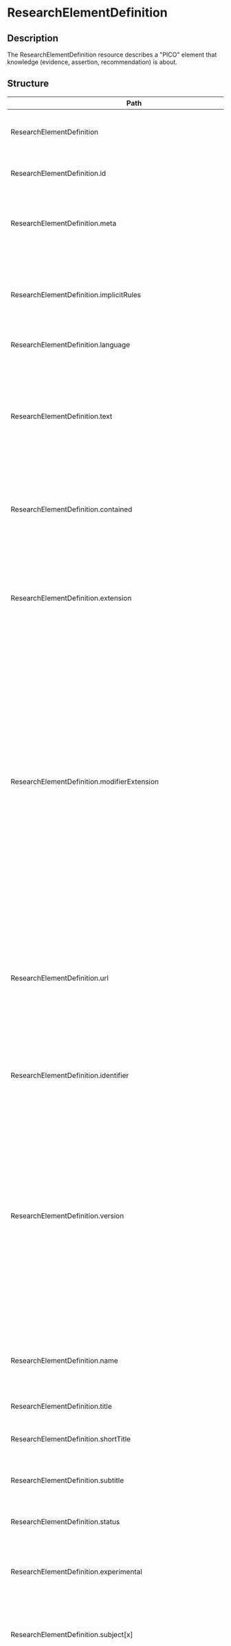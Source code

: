 # ResearchElementDefinition

## Description

The ResearchElementDefinition resource describes a "PICO" element that knowledge (evidence, assertion, recommendation) is about.

## Structure

| Path                                                                       | Cardinality | Type                                  | Description                                                                                                                                                                                                                                                                                                                                                                                                                                                                                                                                                                                                                                                                                                                                                                                                                                                   |
| -------------------------------------------------------------------------- | ----------- | ------------------------------------- | ------------------------------------------------------------------------------------------------------------------------------------------------------------------------------------------------------------------------------------------------------------------------------------------------------------------------------------------------------------------------------------------------------------------------------------------------------------------------------------------------------------------------------------------------------------------------------------------------------------------------------------------------------------------------------------------------------------------------------------------------------------------------------------------------------------------------------------------------------------- |
| ResearchElementDefinition                                                  | 0..\*       | ResearchElementDefinition             | The ResearchElementDefinition resource describes a "PICO" element that knowledge (evidence, assertion, recommendation) is about.                                                                                                                                                                                                                                                                                                                                                                                                                                                                                                                                                                                                                                                                                                                              |
| ResearchElementDefinition.id                                               | 0..1        | http://hl7.org/fhirpath/System.String | The logical id of the resource, as used in the URL for the resource. Once assigned, this value never changes.                                                                                                                                                                                                                                                                                                                                                                                                                                                                                                                                                                                                                                                                                                                                                 |
| ResearchElementDefinition.meta                                             | 0..1        | Meta                                  | The metadata about the resource. This is content that is maintained by the infrastructure. Changes to the content might not always be associated with version changes to the resource.                                                                                                                                                                                                                                                                                                                                                                                                                                                                                                                                                                                                                                                                        |
| ResearchElementDefinition.implicitRules                                    | 0..1        | uri                                   | A reference to a set of rules that were followed when the resource was constructed, and which must be understood when processing the content. Often, this is a reference to an implementation guide that defines the special rules along with other profiles etc.                                                                                                                                                                                                                                                                                                                                                                                                                                                                                                                                                                                             |
| ResearchElementDefinition.language                                         | 0..1        | code                                  | The base language in which the resource is written.                                                                                                                                                                                                                                                                                                                                                                                                                                                                                                                                                                                                                                                                                                                                                                                                           |
| ResearchElementDefinition.text                                             | 0..1        | Narrative                             | A human-readable narrative that contains a summary of the resource and can be used to represent the content of the resource to a human. The narrative need not encode all the structured data, but is required to contain sufficient detail to make it "clinically safe" for a human to just read the narrative. Resource definitions may define what content should be represented in the narrative to ensure clinical safety.                                                                                                                                                                                                                                                                                                                                                                                                                               |
| ResearchElementDefinition.contained                                        | 0..\*       | Resource                              | These resources do not have an independent existence apart from the resource that contains them - they cannot be identified independently, and nor can they have their own independent transaction scope.                                                                                                                                                                                                                                                                                                                                                                                                                                                                                                                                                                                                                                                     |
| ResearchElementDefinition.extension                                        | 0..\*       | Extension                             | May be used to represent additional information that is not part of the basic definition of the resource. To make the use of extensions safe and manageable, there is a strict set of governance applied to the definition and use of extensions. Though any implementer can define an extension, there is a set of requirements that SHALL be met as part of the definition of the extension.                                                                                                                                                                                                                                                                                                                                                                                                                                                                |
| ResearchElementDefinition.modifierExtension                                | 0..\*       | Extension                             | May be used to represent additional information that is not part of the basic definition of the resource and that modifies the understanding of the element that contains it and/or the understanding of the containing element's descendants. Usually modifier elements provide negation or qualification. To make the use of extensions safe and manageable, there is a strict set of governance applied to the definition and use of extensions. Though any implementer is allowed to define an extension, there is a set of requirements that SHALL be met as part of the definition of the extension. Applications processing a resource are required to check for modifier extensions.Modifier extensions SHALL NOT change the meaning of any elements on Resource or DomainResource (including cannot change the meaning of modifierExtension itself). |
| ResearchElementDefinition.url                                              | 0..1        | uri                                   | An absolute URI that is used to identify this research element definition when it is referenced in a specification, model, design or an instance; also called its canonical identifier. This SHOULD be globally unique and SHOULD be a literal address at which at which an authoritative instance of this research element definition is (or will be) published. This URL can be the target of a canonical reference. It SHALL remain the same when the research element definition is stored on different servers.                                                                                                                                                                                                                                                                                                                                          |
| ResearchElementDefinition.identifier                                       | 0..\*       | Identifier                            | A formal identifier that is used to identify this research element definition when it is represented in other formats, or referenced in a specification, model, design or an instance.                                                                                                                                                                                                                                                                                                                                                                                                                                                                                                                                                                                                                                                                        |
| ResearchElementDefinition.version                                          | 0..1        | string                                | The identifier that is used to identify this version of the research element definition when it is referenced in a specification, model, design or instance. This is an arbitrary value managed by the research element definition author and is not expected to be globally unique. For example, it might be a timestamp (e.g. yyyymmdd) if a managed version is not available. There is also no expectation that versions can be placed in a lexicographical sequence. To provide a version consistent with the Decision Support Service specification, use the format Major.Minor.Revision (e.g. 1.0.0). For more information on versioning knowledge assets, refer to the Decision Support Service specification. Note that a version is required for non-experimental active artifacts.                                                                  |
| ResearchElementDefinition.name                                             | 0..1        | string                                | A natural language name identifying the research element definition. This name should be usable as an identifier for the module by machine processing applications such as code generation.                                                                                                                                                                                                                                                                                                                                                                                                                                                                                                                                                                                                                                                                   |
| ResearchElementDefinition.title                                            | 0..1        | string                                | A short, descriptive, user-friendly title for the research element definition.                                                                                                                                                                                                                                                                                                                                                                                                                                                                                                                                                                                                                                                                                                                                                                                |
| ResearchElementDefinition.shortTitle                                       | 0..1        | string                                | The short title provides an alternate title for use in informal descriptive contexts where the full, formal title is not necessary.                                                                                                                                                                                                                                                                                                                                                                                                                                                                                                                                                                                                                                                                                                                           |
| ResearchElementDefinition.subtitle                                         | 0..1        | string                                | An explanatory or alternate title for the ResearchElementDefinition giving additional information about its content.                                                                                                                                                                                                                                                                                                                                                                                                                                                                                                                                                                                                                                                                                                                                          |
| ResearchElementDefinition.status                                           | 1..1        | code                                  | The status of this research element definition. Enables tracking the life-cycle of the content.                                                                                                                                                                                                                                                                                                                                                                                                                                                                                                                                                                                                                                                                                                                                                               |
| ResearchElementDefinition.experimental                                     | 0..1        | boolean                               | A Boolean value to indicate that this research element definition is authored for testing purposes (or education/evaluation/marketing) and is not intended to be used for genuine usage.                                                                                                                                                                                                                                                                                                                                                                                                                                                                                                                                                                                                                                                                      |
| ResearchElementDefinition.subject[x]                                       | 0..1        | CodeableConcept                       | The intended subjects for the ResearchElementDefinition. If this element is not provided, a Patient subject is assumed, but the subject of the ResearchElementDefinition can be anything.                                                                                                                                                                                                                                                                                                                                                                                                                                                                                                                                                                                                                                                                     |
| ResearchElementDefinition.date                                             | 0..1        | dateTime                              | The date (and optionally time) when the research element definition was published. The date must change when the business version changes and it must change if the status code changes. In addition, it should change when the substantive content of the research element definition changes.                                                                                                                                                                                                                                                                                                                                                                                                                                                                                                                                                               |
| ResearchElementDefinition.publisher                                        | 0..1        | string                                | The name of the organization or individual that published the research element definition.                                                                                                                                                                                                                                                                                                                                                                                                                                                                                                                                                                                                                                                                                                                                                                    |
| ResearchElementDefinition.contact                                          | 0..\*       | ContactDetail                         | Contact details to assist a user in finding and communicating with the publisher.                                                                                                                                                                                                                                                                                                                                                                                                                                                                                                                                                                                                                                                                                                                                                                             |
| ResearchElementDefinition.description                                      | 0..1        | markdown                              | A free text natural language description of the research element definition from a consumer's perspective.                                                                                                                                                                                                                                                                                                                                                                                                                                                                                                                                                                                                                                                                                                                                                    |
| ResearchElementDefinition.comment                                          | 0..\*       | string                                | A human-readable string to clarify or explain concepts about the resource.                                                                                                                                                                                                                                                                                                                                                                                                                                                                                                                                                                                                                                                                                                                                                                                    |
| ResearchElementDefinition.useContext                                       | 0..\*       | UsageContext                          | The content was developed with a focus and intent of supporting the contexts that are listed. These contexts may be general categories (gender, age, ...) or may be references to specific programs (insurance plans, studies, ...) and may be used to assist with indexing and searching for appropriate research element definition instances.                                                                                                                                                                                                                                                                                                                                                                                                                                                                                                              |
| ResearchElementDefinition.jurisdiction                                     | 0..\*       | CodeableConcept                       | A legal or geographic region in which the research element definition is intended to be used.                                                                                                                                                                                                                                                                                                                                                                                                                                                                                                                                                                                                                                                                                                                                                                 |
| ResearchElementDefinition.purpose                                          | 0..1        | markdown                              | Explanation of why this research element definition is needed and why it has been designed as it has.                                                                                                                                                                                                                                                                                                                                                                                                                                                                                                                                                                                                                                                                                                                                                         |
| ResearchElementDefinition.usage                                            | 0..1        | string                                | A detailed description, from a clinical perspective, of how the ResearchElementDefinition is used.                                                                                                                                                                                                                                                                                                                                                                                                                                                                                                                                                                                                                                                                                                                                                            |
| ResearchElementDefinition.copyright                                        | 0..1        | markdown                              | A copyright statement relating to the research element definition and/or its contents. Copyright statements are generally legal restrictions on the use and publishing of the research element definition.                                                                                                                                                                                                                                                                                                                                                                                                                                                                                                                                                                                                                                                    |
| ResearchElementDefinition.approvalDate                                     | 0..1        | date                                  | The date on which the resource content was approved by the publisher. Approval happens once when the content is officially approved for usage.                                                                                                                                                                                                                                                                                                                                                                                                                                                                                                                                                                                                                                                                                                                |
| ResearchElementDefinition.lastReviewDate                                   | 0..1        | date                                  | The date on which the resource content was last reviewed. Review happens periodically after approval but does not change the original approval date.                                                                                                                                                                                                                                                                                                                                                                                                                                                                                                                                                                                                                                                                                                          |
| ResearchElementDefinition.effectivePeriod                                  | 0..1        | Period                                | The period during which the research element definition content was or is planned to be in active use.                                                                                                                                                                                                                                                                                                                                                                                                                                                                                                                                                                                                                                                                                                                                                        |
| ResearchElementDefinition.topic                                            | 0..\*       | CodeableConcept                       | Descriptive topics related to the content of the ResearchElementDefinition. Topics provide a high-level categorization grouping types of ResearchElementDefinitions that can be useful for filtering and searching.                                                                                                                                                                                                                                                                                                                                                                                                                                                                                                                                                                                                                                           |
| ResearchElementDefinition.author                                           | 0..\*       | ContactDetail                         | An individiual or organization primarily involved in the creation and maintenance of the content.                                                                                                                                                                                                                                                                                                                                                                                                                                                                                                                                                                                                                                                                                                                                                             |
| ResearchElementDefinition.editor                                           | 0..\*       | ContactDetail                         | An individual or organization primarily responsible for internal coherence of the content.                                                                                                                                                                                                                                                                                                                                                                                                                                                                                                                                                                                                                                                                                                                                                                    |
| ResearchElementDefinition.reviewer                                         | 0..\*       | ContactDetail                         | An individual or organization primarily responsible for review of some aspect of the content.                                                                                                                                                                                                                                                                                                                                                                                                                                                                                                                                                                                                                                                                                                                                                                 |
| ResearchElementDefinition.endorser                                         | 0..\*       | ContactDetail                         | An individual or organization responsible for officially endorsing the content for use in some setting.                                                                                                                                                                                                                                                                                                                                                                                                                                                                                                                                                                                                                                                                                                                                                       |
| ResearchElementDefinition.relatedArtifact                                  | 0..\*       | RelatedArtifact                       | Related artifacts such as additional documentation, justification, or bibliographic references.                                                                                                                                                                                                                                                                                                                                                                                                                                                                                                                                                                                                                                                                                                                                                               |
| ResearchElementDefinition.library                                          | 0..\*       | canonical                             | A reference to a Library resource containing the formal logic used by the ResearchElementDefinition.                                                                                                                                                                                                                                                                                                                                                                                                                                                                                                                                                                                                                                                                                                                                                          |
| ResearchElementDefinition.type                                             | 1..1        | code                                  | The type of research element, a population, an exposure, or an outcome.                                                                                                                                                                                                                                                                                                                                                                                                                                                                                                                                                                                                                                                                                                                                                                                       |
| ResearchElementDefinition.variableType                                     | 0..1        | code                                  | The type of the outcome (e.g. Dichotomous, Continuous, or Descriptive).                                                                                                                                                                                                                                                                                                                                                                                                                                                                                                                                                                                                                                                                                                                                                                                       |
| ResearchElementDefinition.characteristic                                   | 1..\*       | BackboneElement                       | A characteristic that defines the members of the research element. Multiple characteristics are applied with "and" semantics.                                                                                                                                                                                                                                                                                                                                                                                                                                                                                                                                                                                                                                                                                                                                 |
| ResearchElementDefinition.characteristic.id                                | 0..1        | http://hl7.org/fhirpath/System.String | Unique id for the element within a resource (for internal references). This may be any string value that does not contain spaces.                                                                                                                                                                                                                                                                                                                                                                                                                                                                                                                                                                                                                                                                                                                             |
| ResearchElementDefinition.characteristic.extension                         | 0..\*       | Extension                             | May be used to represent additional information that is not part of the basic definition of the element. To make the use of extensions safe and manageable, there is a strict set of governance applied to the definition and use of extensions. Though any implementer can define an extension, there is a set of requirements that SHALL be met as part of the definition of the extension.                                                                                                                                                                                                                                                                                                                                                                                                                                                                 |
| ResearchElementDefinition.characteristic.modifierExtension                 | 0..\*       | Extension                             | May be used to represent additional information that is not part of the basic definition of the element and that modifies the understanding of the element in which it is contained and/or the understanding of the containing element's descendants. Usually modifier elements provide negation or qualification. To make the use of extensions safe and manageable, there is a strict set of governance applied to the definition and use of extensions. Though any implementer can define an extension, there is a set of requirements that SHALL be met as part of the definition of the extension. Applications processing a resource are required to check for modifier extensions.Modifier extensions SHALL NOT change the meaning of any elements on Resource or DomainResource (including cannot change the meaning of modifierExtension itself).    |
| ResearchElementDefinition.characteristic.definition[x]                     | 1..1        | CodeableConcept                       | Define members of the research element using Codes (such as condition, medication, or observation), Expressions ( using an expression language such as FHIRPath or CQL) or DataRequirements (such as Diabetes diagnosis onset in the last year).                                                                                                                                                                                                                                                                                                                                                                                                                                                                                                                                                                                                              |
| ResearchElementDefinition.characteristic.usageContext                      | 0..\*       | UsageContext                          | Use UsageContext to define the members of the population, such as Age Ranges, Genders, Settings.                                                                                                                                                                                                                                                                                                                                                                                                                                                                                                                                                                                                                                                                                                                                                              |
| ResearchElementDefinition.characteristic.exclude                           | 0..1        | boolean                               | When true, members with this characteristic are excluded from the element.                                                                                                                                                                                                                                                                                                                                                                                                                                                                                                                                                                                                                                                                                                                                                                                    |
| ResearchElementDefinition.characteristic.unitOfMeasure                     | 0..1        | CodeableConcept                       | Specifies the UCUM unit for the outcome.                                                                                                                                                                                                                                                                                                                                                                                                                                                                                                                                                                                                                                                                                                                                                                                                                      |
| ResearchElementDefinition.characteristic.studyEffectiveDescription         | 0..1        | string                                | A narrative description of the time period the study covers.                                                                                                                                                                                                                                                                                                                                                                                                                                                                                                                                                                                                                                                                                                                                                                                                  |
| ResearchElementDefinition.characteristic.studyEffective[x]                 | 0..1        | dateTime                              | Indicates what effective period the study covers.                                                                                                                                                                                                                                                                                                                                                                                                                                                                                                                                                                                                                                                                                                                                                                                                             |
| ResearchElementDefinition.characteristic.studyEffectiveTimeFromStart       | 0..1        | Duration                              | Indicates duration from the study initiation.                                                                                                                                                                                                                                                                                                                                                                                                                                                                                                                                                                                                                                                                                                                                                                                                                 |
| ResearchElementDefinition.characteristic.studyEffectiveGroupMeasure        | 0..1        | code                                  | Indicates how elements are aggregated within the study effective period.                                                                                                                                                                                                                                                                                                                                                                                                                                                                                                                                                                                                                                                                                                                                                                                      |
| ResearchElementDefinition.characteristic.participantEffectiveDescription   | 0..1        | string                                | A narrative description of the time period the study covers.                                                                                                                                                                                                                                                                                                                                                                                                                                                                                                                                                                                                                                                                                                                                                                                                  |
| ResearchElementDefinition.characteristic.participantEffective[x]           | 0..1        | dateTime                              | Indicates what effective period the study covers.                                                                                                                                                                                                                                                                                                                                                                                                                                                                                                                                                                                                                                                                                                                                                                                                             |
| ResearchElementDefinition.characteristic.participantEffectiveTimeFromStart | 0..1        | Duration                              | Indicates duration from the participant's study entry.                                                                                                                                                                                                                                                                                                                                                                                                                                                                                                                                                                                                                                                                                                                                                                                                        |
| ResearchElementDefinition.characteristic.participantEffectiveGroupMeasure  | 0..1        | code                                  | Indicates how elements are aggregated within the study effective period.                                                                                                                                                                                                                                                                                                                                                                                                                                                                                                                                                                                                                                                                                                                                                                                      |

## Search Parameters

| Name                    | Type      | Description                                                                                       | Expression                                                                                                                 |
| ----------------------- | --------- | ------------------------------------------------------------------------------------------------- | -------------------------------------------------------------------------------------------------------------------------- |
| \_text                  | string    | Search on the narrative of the resource                                                           |
| \_content               | string    | Search on the entire content of the resource                                                      |
| \_id                    | token     | Logical id of this artifact                                                                       | Resource.id                                                                                                                |
| \_lastUpdated           | date      | When the resource version last changed                                                            | Resource.meta.lastUpdated                                                                                                  |
| \_profile               | uri       | Profiles this resource claims to conform to                                                       | Resource.meta.profile                                                                                                      |
| \_query                 | token     | A custom search profile that describes a specific defined query operation                         |
| \_security              | token     | Security Labels applied to this resource                                                          | Resource.meta.security                                                                                                     |
| \_source                | uri       | Identifies where the resource comes from                                                          | Resource.meta.source                                                                                                       |
| \_tag                   | token     | Tags applied to this resource                                                                     | Resource.meta.tag                                                                                                          |
| composed-of             | reference | What resource is being referenced                                                                 | ResearchElementDefinition.relatedArtifact.where(type='composed-of').resource                                               |
| context                 | token     | A use context assigned to the research element definition                                         | (ResearchElementDefinition.useContext.value.ofType(CodeableConcept))                                                       |
| context-quantity        | quantity  | A quantity- or range-valued use context assigned to the research element definition               | (ResearchElementDefinition.useContext.value.ofType(Quantity)) / (ResearchElementDefinition.useContext.value.ofType(Range)) |
| context-type            | token     | A type of use context assigned to the research element definition                                 | ResearchElementDefinition.useContext.code                                                                                  |
| date                    | date      | The research element definition publication date                                                  | ResearchElementDefinition.date                                                                                             |
| depends-on              | reference | What resource is being referenced                                                                 | ResearchElementDefinition.relatedArtifact.where(type='depends-on').resource / ResearchElementDefinition.library            |
| derived-from            | reference | What resource is being referenced                                                                 | ResearchElementDefinition.relatedArtifact.where(type='derived-from').resource                                              |
| description             | string    | The description of the research element definition                                                | ResearchElementDefinition.description                                                                                      |
| effective               | date      | The time during which the research element definition is intended to be in use                    | ResearchElementDefinition.effectivePeriod                                                                                  |
| identifier              | token     | External identifier for the research element definition                                           | ResearchElementDefinition.identifier                                                                                       |
| jurisdiction            | token     | Intended jurisdiction for the research element definition                                         | ResearchElementDefinition.jurisdiction                                                                                     |
| name                    | string    | Computationally friendly name of the research element definition                                  | ResearchElementDefinition.name                                                                                             |
| predecessor             | reference | What resource is being referenced                                                                 | ResearchElementDefinition.relatedArtifact.where(type='predecessor').resource                                               |
| publisher               | string    | Name of the publisher of the research element definition                                          | ResearchElementDefinition.publisher                                                                                        |
| status                  | token     | The current status of the research element definition                                             | ResearchElementDefinition.status                                                                                           |
| successor               | reference | What resource is being referenced                                                                 | ResearchElementDefinition.relatedArtifact.where(type='successor').resource                                                 |
| title                   | string    | The human-friendly name of the research element definition                                        | ResearchElementDefinition.title                                                                                            |
| topic                   | token     | Topics associated with the ResearchElementDefinition                                              | ResearchElementDefinition.topic                                                                                            |
| url                     | uri       | The uri that identifies the research element definition                                           | ResearchElementDefinition.url                                                                                              |
| version                 | token     | The business version of the research element definition                                           | ResearchElementDefinition.version                                                                                          |
| context-type-quantity   | composite | A use context type and quantity- or range-based value assigned to the research element definition | ResearchElementDefinition.useContext                                                                                       |
| context-type-value      | composite | A use context type and value assigned to the research element definition                          | ResearchElementDefinition.useContext                                                                                       |
| \_iguhealth-version-seq | number    | The version sequence of the resource                                                              | Resource.meta.extension.where(url='https://iguhealth.app/version-sequence').value                                          |
| \_iguhealth-author      | token     | The author of the resource                                                                        | Resource.meta.extension.where(url='https://iguhealth.app/author').value                                                    |
